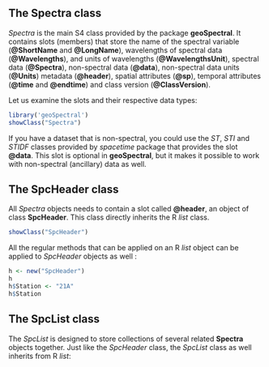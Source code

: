 ## The Spectra class
*Spectra* is the main S4 class provided by the package **geoSpectral**. It contains slots (members) that store the name of the spectral variable (**\@ShortName** and **\@LongName**), wavelengths of spectral data (**\@Wavelengths**), and units of wavelengths (**\@WavelengthsUnit**), spectral data (**\@Spectra**), non-spectral data (**\@data**), non-spectral data units (**\@Units**) metadata (**\@header**), spatial attributes (**\@sp**), temporal attributes (**\@time** and **\@endtime**) and class version (**\@ClassVersion**).

Let us examine the slots and their respective data types: 
```r
library('geoSpectral')
showClass("Spectra")
```
If you have a dataset that is non-spectral, you could use the *ST*, *STI* and *STIDF* classes provided by *spacetime* package that provides the slot **\@data**. This slot is optional in **geoSpectral**, but it makes it possible to work with non-spectral (ancillary) data as well.

## The SpcHeader class
All *Spectra* objects needs to contain a slot called **\@header**, an object of class **SpcHeader**. This class directly inherits the R *list* class. 
```r
showClass("SpcHeader")
```

All the regular methods that can be applied on an R *list* object can be applied to *SpcHeader* objects as well :
```r
h <- new("SpcHeader")
h
h$Station <- "21A"
h$Station
```

## The SpcList class
The *SpcList* is designed to store collections of several related **Spectra** objects together. Just like the *SpcHeader* class, the *SpcList* class as well inherits from R *list*:
